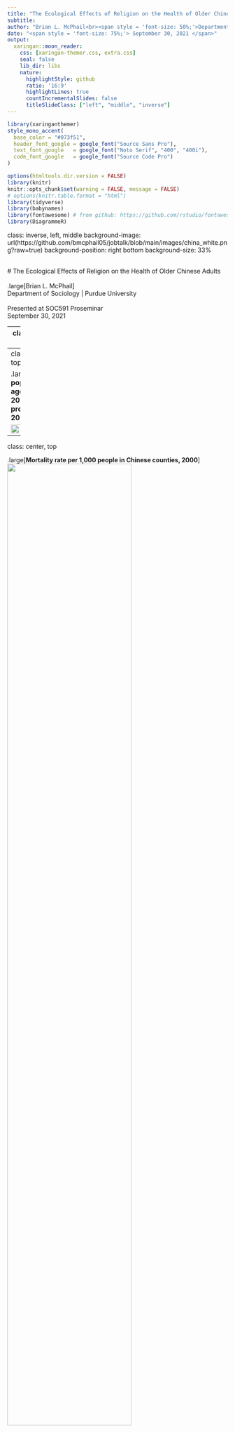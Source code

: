 ```yaml
---
title: "The Ecological Effects of Religion on the Health of Older Chinese Adults"
subtitle: 
author: "Brian L. McPhail<br><span style = 'font-size: 50%;'>Department of Sociology | Purdue University</span>"
date: "<span style = 'font-size: 75%;'> September 30, 2021 </span>"
output:
  xaringan::moon_reader:
    css: [xaringan-themer.css, extra.css]
    seal: false
    lib_dir: libs
    nature:
      highlightStyle: github
      ratio: '16:9'
      highlightLines: true
      countIncrementalSlides: false
      titleSlideClass: ["left", "middle", "inverse"]
---
```


```r
library(xaringanthemer)
style_mono_accent(
  base_color = "#073f51",
  header_font_google = google_font("Source Sans Pro"),
  text_font_google   = google_font("Noto Serif", "400", "400i"),
  code_font_google   = google_font("Source Code Pro")
)
```

```r
options(htmltools.dir.version = FALSE)
library(knitr)
knitr::opts_chunk$set(warning = FALSE, message = FALSE)
# options(knitr.table.format = "html")
library(tidyverse)
library(babynames)
library(fontawesome) # from github: https://github.com/rstudio/fontawesome
library(DiagrammeR)
```
class: inverse, left, middle
background-image: url(https://github.com/bmcphail05/jobtalk/blob/main/images/china_white.png?raw=true)
background-position: right bottom
background-size: 33%

<br>
# The Ecological Effects of Religion on the Health of Older Chinese Adults
<br>
<br>
.large[Brian L. McPhail]  
Department of Sociology | Purdue University  
<br>
Presented at SOC591 Proseminar  
September 30, 2021


---
class: center, top

.large[**Mortality rate and projections in China from 1949-2070**]

<img src= "https://github.com/bmcphail05/jobtalk/blob/main/images/mortrate_graph.jpg?raw=true" width = "75%"/>

---
class: center, top 

.large[**Chinese population by age group in 2017 and projections in 2050**]

<img src= "https://github.com/bmcphail05/jobtalk/blob/main/images/aging_graph.png?raw=true" width = "75%"/>

---
class: center, top 

.large[**Mortality rate per 1,000 people in Chinese counties, 2000**]
<br>
<img src= "https://github.com/bmcphail05/jobtalk/blob/main/images/mort.jpg?raw=true" width = "75%"/>

---
class: center, top

.large[**Predominate religion in Chinese prefectures, 2004**]
<br>

<img src= "https://github.com/bmcphail05/jobtalk/blob/main/images/dom_rel.png?raw=true" width = "65%"/>


---
class: left, top
background-image: url("https://github.com/bmcphail05/jobtalk/blob/main/images/china-grey.png?raw=true")
background-size: contain

##.center[Dissertation Project]

--
 
###.opacity[Study 1. How is the religious environment associated with county-level mortality rates in China?]

--

### Study 2. How is the religious environment associated with the individual physical health outcomes of older Chinese adults?

--

###.opacity[Study 3. What are potential mechanisms that explain how the religious environment impacts the physical health of  older Chinese adults?]

---
class: left, top
background-image: url("https://github.com/bmcphail05/jobtalk/blob/main/images/china-grey.png?raw=true")
background-size: contain

##.center[Research Questions]

### Study 2. How is the religious environment associated with the individual physical health outcomes of older Chinese adults?

- How is the overall presence of religion in Chinese prefectures associated with the physical health of older Chinese adults? 

- Or does the association vary by the presence of Buddhism, Catholicism, Daoism, Islam, and Protestantism?

- Does the association vary between adherents and non-adherents of each religion?

---
class: center, top

.large[**Socio-ecological Model of Place Effects on Health (Berkman et al. 2000)**]
<br>

<img src= "https://github.com/bmcphail05/jobtalk/blob/main/images/berkman2000.jpg?raw=true" width = "70%"/>

---
class: center, top

.large[**Socio-ecological Model of Place Effects on Health (Berkman et al. 2000)**]
<br>

<img src= "https://github.com/bmcphail05/jobtalk/blob/main/images/berkman2000_box1.jpg?raw=true" width = "70%"/>




---
class: middle 

.pull-left[
![](https://github.com/bmcphail05/jobtalk/blob/main/images/berkman2000.jpg?raw=true)
]

.pull-right[
![](https://www.researchgate.net/publication/237200852/figure/fig3/AS:406849846300680@1474011970545/Theoretical-model-of-causal-pathways-to-physical-health-for-Western-monotheistic.png)
]

.pull-left[.center[Socio-ecological Model of Place Effects on Health (Berkman et al. 2000)]]
.pull-right[.center[Religion/Spirituality & Physical Health Model (Koenig et al. 2012)]]

---
class: left, middle

.pull-left[
**.large[Religious Environment:]**

the demographic presence and sociocultural influence of religion(s) in a local social context

  - most commonly a geographic area (e.g., community, neighborhood, county, state)
  - individual vs. contextual effects]

.pull-right[.center[
<img class="circle"  src= "https://github.com/bmcphail05/jobtalk/blob/main/images/wanshousi.png?raw=true" width ="400px"/>]]

---
class: center, top

background-image: url(https://github.com/bmcphail05/jobtalk/blob/main/images/allsites.png?raw=true)
background-size: contain

**.large[Religious Sites in China (2004)]**

---
class: center, top 

background-image: url(https://github.com/bmcphail05/jobtalk/blob/main/images/guangdong.png?raw=true)
background-size: contain

---
class: center, top 

background-image: url(https://github.com/bmcphail05/jobtalk/blob/main/images/wanshousi1.png?raw=true)
background-size: contain

---
class: left, top
## Data

**.large[Online Spiritual Atlas of China (OSAC)]**
- 72,887 registered religious sites in 2,871 counties in 336 prefectures
- from China's 2004 Economic Census, cleaned & published by Purdue's Center on Religion and the Global East

--

**.large[Chinese Health and Retirement Longitudinal Study (CHARLS)]**
- *N* = 21,057 Chinese residents aged 45+ in 12,450 households from 450 different neighborhoods (villages/urban communities)
- **Analysis Sample:** *n* =  6,948
  - health outcomes from Wave 3 in 2015
  - \+ control variables from 2014 Life History & 2011 Wave 1 Community survey
  - Aged 60+, respondents and spouses 

---
class: left, top
## Measures

**.large[Dependent Variable]**
- Self-rated health: poor, fair, good, very good  
  - .tiny[Also examine number of chronic illnesses, functional limitations, and body pain]  
  
--

**.large[Focal Independent Variable]**
- Number of religious sites per 100k people in Chinese prefectures - proxy for the socio-demographic presence and sociocultural influence of religion
  - Total \# of religious sites
  - \# of religious sites for Buddhism, Catholicism, Daoism, Islam, & Protestantism  

--

**Control variables**: individual demographics & religious identity, household characteristics, community characteristics

---
class: center, middle 

<img src= "https://github.com/bmcphail05/AMAP_Brownbag/blob/main/images/nested_data.png?raw=true" width = "100%" />

---
class: center

**Self-rated Health in Prefectures where the Predominant Religion is...**
<img src= "https://github.com/bmcphail05/AMAP_Brownbag/blob/main/images/srh_bypref.jpg?raw=true" width = "80%"/>

---
class: center

**Number of Religious Sites in Chinese Prefectures **
<img src= "https://github.com/bmcphail05/AMAP_Brownbag/blob/main/images/sites_stripplot.jpg?raw=true" width = "80%"/>

---
class: left, top
## Models
**.large[Multi-level Multinomial Logistic Regression]**
- Four ordered categories of self-rated health (poor, fair, good, very good), but violation of parallel regression assumption (i.e., ordered relationship between IVs and DV). 
- Random intercept models with 4 levels of data (prefecture, community, household, individual)
  - Likelihood-ratio tests indicate that four-level models fit better than three-level and two-level models. 
  - Account for the nested/clustered structure of the data. 

---

class:center
**.large[Predicted Self-Rated Health Based on Prefecture-level Religion]**  
<br>
<img src= "https://github.com/bmcphail05/jobtalk/blob/main/images/srh2_all.png?raw=true" width = "100%" />



---
class: center

**.large[Average Marginal Effects (+SD) of Religious Sites on Self-Rated Health]**

<br>

|           |Total Sites| |Buddhism            | Catholicism      | Daoism           | Islam         | Protestantism |
|:----------|:--------:||:------------:|:-----------------:|:-----------------:|:--------------:|:--------------:|
|           |   +SD     | |        +SD |              +SD |              +SD |       +SD     |       +SD     |
|Poor       | 0.008   | |0.010                |0.002             |-0.017<sup>+</sup>|0.012<sup>+</sup>|0.004        |
|Fair       | -0.005  | |0.028<sup>\*\*</sup> |0.004             |0.000             |-0.015<sup>\*</sup>|-0.028<sup>\*\*</sup>  |
|Good       |  -0.004 | |-0.013<sup>+</sup>   |-0.012<sup>\*</sup>|0.019<sup>\*</sup>|-0.002          |0.002   |
|Very Good  |   0.001 | |-0.025<sup>\*\*</sup>|0.006             |-0.002            |0.006            |0.022<sup>\*</sup>  |
|Overall | -  |  |Neg. | - | Pos. | Neg. | Pos. |
Note: <sup>+</sup> *p* < .10, <sup>\*</sup> *p* < .05, <sup>\*\*</sup> *p* < .01, <sup>\*\*\*</sup> *p* < .001; AMEs use observed values.

---
class: center

**.large[Average Marginal Effects (+SD) of Religious Sites on Self-Rated Health]**

.pull-left[

]

.pull-right[.left[
<br>
For each SD increase in Muslims sites per 10k, there is a .015 increase in probability of having **poor** health and a .011 decrease in probability of having **very good** health (both *p* < .10).  

For each SD increase in Daoist sites per 10k, there is a .019 increase in probability of having **very good** health and a .022 decrease in probability of having **poor** health (both *p* < .05). 
]]


---
No significant interactsion

---
class: left, middle
background-image: url("https://github.com/bmcphail05/AMAP_Brownbag/blob/main/images/china-grey.png?raw=true")
background-size: contain


### Conclusions

Increased presence of Daoism and Protestantism in Chinese prefectures is associated with better self-rated health among older Chinese adults. 
- 
- 

Increased presence of Buddhism and and Islam in Chinese prefectures is associated with worse self-rated health among older Chinese adults. 
-
- 
No evidence that religion as a whole or that Catholicism is associated with self-rated health among older Chinese adults. 

---
class: left, middle
background-image: url("https://github.com/bmcphail05/AMAP_Brownbag/blob/main/images/china-grey.png?raw=true")
background-size: contain


### Future Analyses
- Additional measures of health for older adults in CHARLS
  - Scales of functional limitations: Activities of Daily Living (ADLs) & Instrumental Activities of Daily Living (IADLs)
  - Count of Chronic Illnesses
  
- Different effects by individual religious affiliation?
  - Data limitations: only 8.5% report affiliation (5.8% are Buddhist)

- Mediation analyses to test explanatory mechanisms and social pathways that link these associations (i.e., social support, social participation, health behaviors).

- Spatial dependencies?

---
class: right, middle

<img class="circle" src="https://github.com/bmcphail05.png" width="150px"/>

### Find me at...

[`r fa(name = "paper-plane")` bmcphail@purdue.edu](mailto:bmcphail@purdue.edu)  
[`r fa(name = "link")` bmcphail.com](https://bmcphail.com)  
[`r fa(name = "twitter")` @bmcphail](http://twitter.com/bmcphail)  



